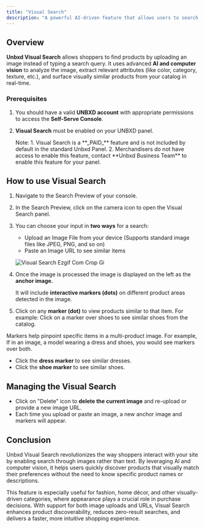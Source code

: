 ```yaml
---
title: "Visual Search"
description: "A powerful AI-driven feature that allows users to search for products using images instead of text."
---
```


## Overview

**Unbxd Visual Search** allows shoppers to find products by uploading an image instead of typing a search query. It uses advanced **AI and computer vision** to analyze the image, extract relevant attributes (like color, category, texture, etc.), and surface visually similar products from your catalog in real-time.

### Prerequisites

1. You should have a valid **UNBXD account** with appropriate permissions to access the **Self-Serve Console**.
2. **Visual Search** must be enabled on your UNBXD panel.

   <Info>
     Note:
     1. Visual Search is a **_PAID_** feature and is not included by default in the standard Unbxd Panel.
     2. Merchandisers do not have access to enable this feature, contact **Unbxd Business Team** to enable this feature for your panel.
   </Info>

## How to use Visual Search

1. Navigate to the Search Preview of your console.
2. In the Search Preview, click on the camera icon to open the Visual Search panel.
3. You can choose your input in **two ways** for a search:
   - Upload an Image File from your device (Supports standard image files like JPEG, PNG, and so on)
   - Paste an Image URL to see similar items

   ![Visual Search Ezgif Com Crop Gi](/images/VisualSearch-ezgif.com-crop.gif)
4. Once the image is processed the image is displayed on the left as the **anchor image.**

   It will include **interactive markers (dots)** on different product areas detected in the image.
5. Click on any **marker (dot)** to view products similar to that item. For example: Click on a marker over shoes to see similar shoes from the catalog.

<Note>
  Markers help pinpoint specific items in a multi-product image. For example, If in an image, a model wearing a dress and shoes, you would see markers over both.

  - Click the **dress marker** to see similar dresses.
  - Click the **shoe marker** to see similar shoes.
</Note>

## Managing the Visual Search

- Click on "Delete" icon to **delete the current image** and re-upload or provide a new image URL.
- Each time you upload or paste an image, a new anchor image and markers will appear.

## Conclusion

Unbxd Visual Search revolutionizes the way shoppers interact with your site by enabling search through images rather than text. By leveraging AI and computer vision, it helps users quickly discover products that visually match their preferences without the need to know specific product names or descriptions.

This feature is especially useful for fashion, home décor, and other visually-driven categories, where appearance plays a crucial role in purchase decisions. With support for both image uploads and URLs, Visual Search enhances product discoverability, reduces zero-result searches, and delivers a faster, more intuitive shopping experience.
